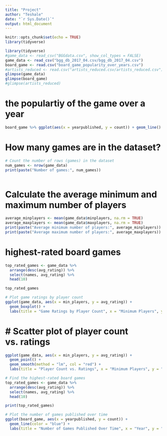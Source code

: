 ```yaml
---
title: "Project"
author: "Teshale"
date: "`r Sys.Date()`"
output: html_document
---
```


```r
knitr::opts_chunk$set(echo = TRUE)
library(tidyverse)
```

```r
library(tidyverse) 
#game_data <- read_csv("BGGdata.csv", show_col_types = FALSE) 
game_data <- read_csv("bgg_db_2017_04.csv/bgg_db_2017_04.csv")
board_game <- read.csv("board_game_popularity_over_years.csv") 
#artists_reduced <- read.csv("artists_reduced.csv/artists_reduced.csv") 
glimpse(game_data) 
glimpse(board_game) 
#glimpse(artists_reduced)

```
# the populartiy of the game over a year
```r
board_game %>% ggplot(aes(x = yearpublished, y = count)) + geom_line()
```
# How many games are in the dataset?
```r
# Count the number of rows (games) in the dataset
num_games <- nrow(game_data)
print(paste("Number of games:", num_games))

```
```r




```

# Calculate the average minimum and maximum number of players
```r
average_minplayers <- mean(game_data$minplayers, na.rm = TRUE)
average_maxplayers <- mean(game_data$maxplayers, na.rm = TRUE)
print(paste("Average minimum number of players:", average_minplayers))
print(paste("Average maximum number of players:", average_maxplayers))

```
# highest-rated board games

```r

top_rated_games <- game_data %>%
  arrange(desc(avg_rating)) %>%
  select(names, avg_rating) %>%
  head(10)

top_rated_games

```

```r
# Plot game ratings by player count
ggplot(game_data, aes(x = min_players, y = avg_rating)) +
  geom_boxplot() +
  labs(title = "Game Ratings by Player Count", x = "Minimum Players", y = "Average Rating")


```
# # Scatter plot of player count vs. ratings
```r

ggplot(game_data, aes(x = min_players, y = avg_rating)) +
  geom_point() +
  geom_smooth(method = "lm", col = "red") +
  labs(title = "Player Count vs. Ratings", x = "Minimum Players", y = "Average Rating")

```
```r
# Find the highest-rated board games
top_rated_games <- game_data %>%
  arrange(desc(avg_rating)) %>%
  select(names, avg_rating) %>%
  head(10)

print(top_rated_games)

```
```r

# Plot the number of games published over time
ggplot(board_game, aes(x = yearpublished, y = count)) +
  geom_line(color = "blue") +
  labs(title = "Number of Games Published Over Time", x = "Year", y = "Number of Games")

```


